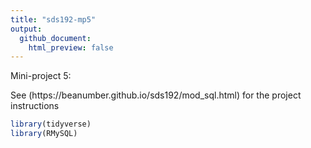 ```yaml
---
title: "sds192-mp5"
output:
  github_document:
    html_preview: false
---
```


Mini-project 5:

See (https://beanumber.github.io/sds192/mod_sql.html) for the project instructions


```r
library(tidyverse)
library(RMySQL)
```
